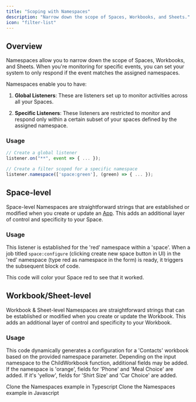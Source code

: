 ```yaml
---
title: "Scoping with Namespaces"
description: "Narrow down the scope of Spaces, Workbooks, and Sheets."
icon: "filter-list"
---
```


<Snippet file="shared/dxpbanner.mdx" />

## Overview

Namespaces allow you to narrow down the scope of Spaces, Workbooks, and Sheets. When you're monitoring for specific events, you can set your system to only respond if the event matches the assigned namespaces.

Namespaces enable you to have:

1. **Global Listeners**: These are listeners set up to monitor activities across all your Spaces.

2. **Specific Listeners**: These listeners are restricted to monitor and respond only within a certain subset of your spaces defined by the assigned namespace.

### Usage

```jsx
// Create a global listener
listener.on("**", event => { ... });

// Create a filter scoped for a specific namespace
listener.namespace(['space:green'], (green) => { ... });
```

## Space-level

Space-level Namespaces are straightforward strings that are established or modified when you create or update an [App](../apps/overview). This adds an additional layer of control and specificity to your Space.

### Usage

This listener is established for the 'red' namespace within a 'space'. When a job titled `space:configure` (clicking create new space button in UI) in the 'red' namespace (type red as namespace in the form) is ready, it triggers the subsequent block of code.

This code will color your Space red to see that it worked.

<Snippet file="guides/namespaces/block1.mdx" />

## Workbook/Sheet-level

Workbook & Sheet-level Namespaces are straightforward strings that can be established or modified when you create or update the Workbook. This adds an additional layer of control and specificity to your Workbook.

### Usage

This code dynamically generates a configuration for a 'Contacts' workbook based on the provided namespace parameter. Depending on the input namespace to the ChildWorkbook function, additional fields may be added. If the namespace is 'orange', fields for 'Phone' and 'Meal Choice' are added. If it's 'yellow', fields for 'Shirt Size' and 'Car Choice' are added.

<Snippet file="guides/namespaces/block2.mdx" />

<CardGroup cols={2}>
  <Card
    title="typescript"
    icon="code-merge"
    href="https://github.com/FlatFilers/flatfile-docs-kitchen-sink/blob/main/typescript/namespaces/index.ts"
  >
    Clone the Namespaces example in Typescript
  </Card>
  <Card
    title="javascript"
    icon="js"
    href="https://github.com/FlatFilers/flatfile-docs-kitchen-sink/blob/main/javascript/namespaces/index.js"
  >
    Clone the Namespaces example in Javascript
  </Card>
</CardGroup>
